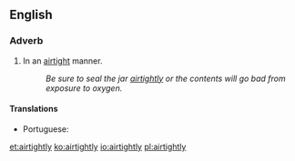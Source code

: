 ==English==

===Adverb===
{{en-adv}}

# In an [[airtight]] manner.
#: ''Be sure to seal the jar [[airtightly]] or the contents will go bad from exposure to oxygen.''

====Translations====
{{trans-top|in an airtight manner}}
* Portuguese: {{t|pt|hermeticamente}}
{{trans-mid}}
{{trans-bottom}}

[[et:airtightly]]
[[ko:airtightly]]
[[io:airtightly]]
[[pl:airtightly]]